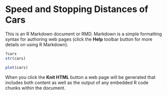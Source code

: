 Speed and Stopping Distances of Cars
========================================================

This is an R Markdown document or RMD. Markdown is a simple formatting syntax for authoring web pages (click the **Help** toolbar button for more details on using R Markdown).


```r
?cars
str(cars)
```

```r
plot(cars)
```




When you click the **Knit HTML** button a web page will be generated that includes both content as well as the output of any embedded R code chunks within the document.
